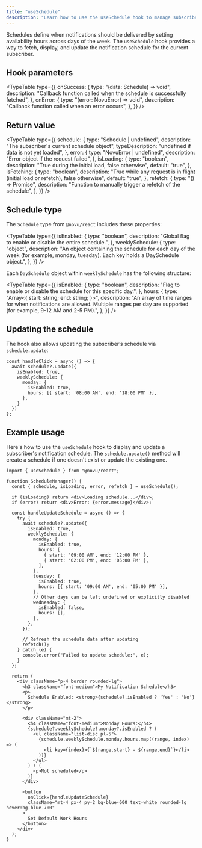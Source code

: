 ```yaml
---
title: "useSchedule"
description: "Learn how to use the useSchedule hook to manage subscriber notification schedules in your React application"
---
```



Schedules define when notifications should be delivered by setting availability hours across days of the week. The `useSchedule` hook provides a way to fetch, display, and update the notification schedule for the current subscriber.

## Hook parameters

<TypeTable
  type={{
    onSuccess: {
      type: "(data: Schedule) => void",
      description:
        "Callback function called when the schedule is successfully fetched",
    },
    onError: {
      type: "(error: NovuError) => void",
      description: "Callback function called when an error occurs",
    },
  }}
/>

## Return value

<TypeTable
  type={{
    schedule: {
      type: "Schedule | undefined",
      description: "The subscriber's current schedule object",
      typeDescription: "undefined if data is not yet loaded",
    },
    error: {
      type: "NovuError | undefined",
      description: "Error object if the request failed",
    },
    isLoading: {
      type: "boolean",
      description: "True during the initial load, false otherwise",
      default: "true",
    },
    isFetching: {
      type: "boolean",
      description:
        "True while any request is in flight (initial load or refetch), false otherwise",
      default: "true",
    },
    refetch: {
      type: "() => Promise<void>",
      description: "Function to manually trigger a refetch of the schedule",
    },
  }}
/>

## Schedule type

The `Schedule` type from `@novu/react` includes these properties:

<TypeTable
  type={{
    isEnabled: {
      type: "boolean",
      description: "Global flag to enable or disable the entire schedule.",
    },
    weeklySchedule: {
      type: "object",
      description: "An object containing the schedule for each day of the week (for example, monday, tuesday). Each key holds a DaySchedule object.",
    },
  }}
/>

Each `DaySchedule` object within `weeklySchedule` has the following structure:

<TypeTable
  type={{
    isEnabled: {
      type: "boolean",
      description: "Flag to enable or disable the schedule for this specific day.",
    },
    hours: {
      type: "Array<{ start: string; end: string; }>",
      description: "An array of time ranges for when notifications are allowed. Multiple ranges per day are supported (for example, 9-12 AM and 2-5 PM).",
    },
  }}
/>

## Updating the schedule

The hook also allows updating the subscriber’s schedule via `schedule.update`:

```tsx
const handleClick = async () => {
  await schedule?.update({
    isEnabled: true,
    weeklySchedule: {
      monday: {
        isEnabled: true,
        hours: [{ start: '08:00 AM', end: '18:00 PM' }],
      },
    }
  })
};
```

## Example usage

Here's how to use the `useSchedule` hook to display and update a subscriber's notification schedule. The `schedule.update()` method will create a schedule if one doesn't exist or update the existing one.

```tsx
import { useSchedule } from "@novu/react";

function ScheduleManager() {
  const { schedule, isLoading, error, refetch } = useSchedule();

  if (isLoading) return <div>Loading schedule...</div>;
  if (error) return <div>Error: {error.message}</div>;

  const handleUpdateSchedule = async () => {
    try {
      await schedule?.update({
        isEnabled: true,
        weeklySchedule: {
          monday: {
            isEnabled: true,
            hours: [
              { start: '09:00 AM', end: '12:00 PM' },
              { start: '02:00 PM', end: '05:00 PM' },
            ],
          },
          tuesday: {
            isEnabled: true,
            hours: [{ start: '09:00 AM', end: '05:00 PM' }],
          },
          // Other days can be left undefined or explicitly disabled
          wednesday: {
            isEnabled: false,
            hours: [],
          },
        },
      });

      // Refresh the schedule data after updating
      refetch();
    } catch (e) {
      console.error("Failed to update schedule:", e);
    }
  };

  return (
    <div className="p-4 border rounded-lg">
      <h3 className="font-medium">My Notification Schedule</h3>
      <p>
        Schedule Enabled: <strong>{schedule?.isEnabled ? 'Yes' : 'No'}</strong>
      </p>
      
      <div className="mt-2">
        <h4 className="font-medium">Monday Hours:</h4>
        {schedule?.weeklySchedule?.monday?.isEnabled ? (
          <ul className="list-disc pl-5">
            {schedule.weeklySchedule.monday.hours.map((range, index) => (
              <li key={index}>{`${range.start} - ${range.end}`}</li>
            ))}
          </ul>
        ) : (
          <p>Not scheduled</p>
        )}
      </div>

      <button
        onClick={handleUpdateSchedule}
        className="mt-4 px-4 py-2 bg-blue-600 text-white rounded-lg hover:bg-blue-700"
      >
        Set Default Work Hours
      </button>
    </div>
  );
}
```